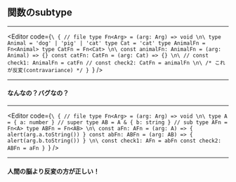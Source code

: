<!-- sectionTitle: 関数のsubtype -->


## 関数のsubtype

---

<Editor code={`\
{ // file
  type Fn<Arg> = (arg: Arg) => void
\n\
  type Animal = 'dog' | 'pig' | 'cat'
  type Cat = 'cat'
  type AnimalFn = Fn<Animal>
  type CatFn = Fn<Cat>
\n\
  const animalFn: AnimalFn = (arg: Animal) => {}
  const catFn: CatFn = (arg: Cat) => {}
\n\
  // const check1: AnimalFn = catFn
  // const check2: CatFn = animalFn
\n\
  /* これが反変(contravariance) */
}
`} />

---

#### なんなの？バグなの？

---

<Editor code={`\
{ // file
  type Fn<Arg> = (arg: Arg) => void
\n\
  type A = { a: number } // super
  type AB = A & { b: string } // sub
  type AFn = Fn<A>
  type ABFn = Fn<AB>
\n\
  const aFn: AFn = (arg: A) => {
    alert(arg.a.toString())
  }
  const abFn: ABFn = (arg: AB) => {
    alert(arg.b.toString())
  }
\n\
  const check1: AFn = abFn
  const check2: ABFn = aFn
}
`} />

---

#### 人間の脳より反変の方が正しい！
